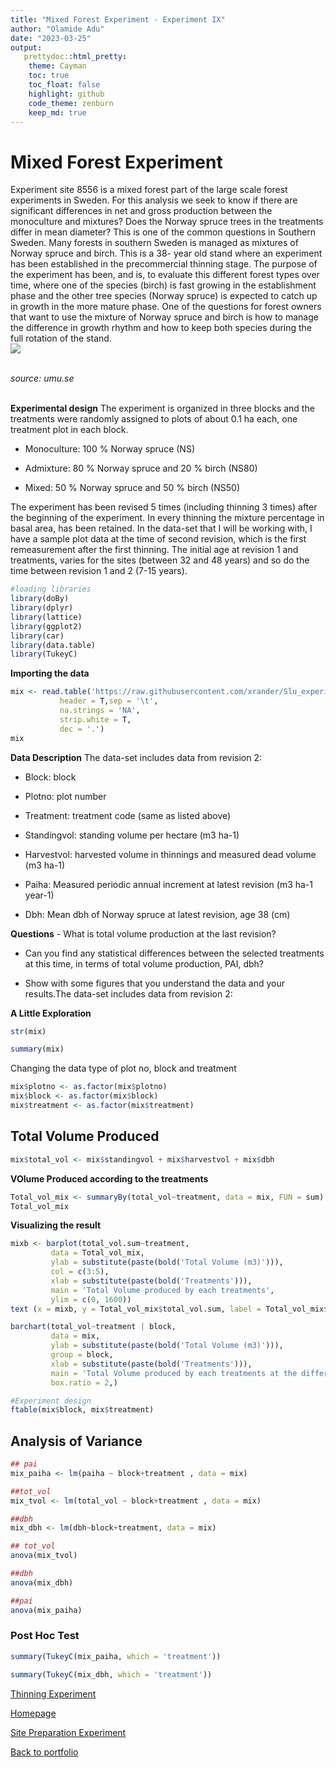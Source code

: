 ```yaml
---
title: "Mixed Forest Experiment - Experiment IX"
author: "Olamide Adu"
date: "2023-03-25"
output:
   prettydoc::html_pretty:
    theme: Cayman
    toc: true
    toc_float: false
    highlight: github
    code_theme: zenburn
    keep_md: true
---
```


# Mixed Forest Experiment

Experiment site 8556 is a mixed forest part of the large scale forest experiments in Sweden. For this analysis we seek to know if there are significant differences in net and gross production between the monoculture and mixtures? Does the Norway spruce trees in the treatments differ in mean diameter? This is one of the common questions in Southern Sweden. Many forests in southern Sweden is managed as mixtures of Norway spruce and birch. This is a 38- year old stand where an experiment has been established in the precommercial thinning stage. The purpose of the experiment has been, and is, to evaluate this different forest types over time, where one of the species (birch) is fast growing in the establishment phase and the other tree species (Norway spruce) is expected to catch up in growth in the more mature phase. One of the questions for forest owners that want to use the mixture of Norway spruce and birch is how to manage the difference in growth rhythm and how to keep both species during the full rotation of the stand. <br> 
![](https://www.umu.se/globalassets/qbank/blandskog-3.jpg?width=1280)

<br> *source: umu.se*

<br> **Experimental design** The experiment is organized in three blocks and the treatments were randomly assigned to plots of about 0.1 ha each, one treatment plot in each block.

-   Monoculture: 100 % Norway spruce (NS)

-   Admixture: 80 % Norway spruce and 20 % birch (NS80)

-   Mixed: 50 % Norway spruce and 50 % birch (NS50)

The experiment has been revised 5 times (including thinning 3 times) after the beginning of the experiment. In every thinning the mixture percentage in basal area, has been retained. In the data-set that I will be working with, I have a sample plot data at the time of second revision, which is the first remeasurement after the first thinning. The initial age at revision 1 and treatments, varies for the sites (between 32 and 48 years) and so do the time between revision 1 and 2 (7-15 years).

``` r
#loading libraries
library(doBy)
library(dplyr)
library(lattice)
library(ggplot2)
library(car)
library(data.table)
library(TukeyC)
```

**Importing the data**

``` r
mix <- read.table('https://raw.githubusercontent.com/xrander/Slu_experiment/master/Data/Last%20straw/TaskE_mix.txt',
           header = T,sep = '\t',
           na.strings = 'NA',
           strip.white = T,
           dec = '.')
mix
```
**Data Description** The data-set includes data from revision 2:

-   Block: block

-   Plotno: plot number

-   Treatment: treatment code (same as listed above)

-   Standingvol: standing volume per hectare (m3 ha-1)

-   Harvestvol: harvested volume in thinnings and measured dead volume (m3 ha-1)

-   Paiha: Measured periodic annual increment at latest revision (m3 ha-1 year-1)

-   Dbh: Mean dbh of Norway spruce at latest revision, age 38 (cm)

**Questions** - What is total volume production at the last revision?

-   Can you find any statistical differences between the selected treatments at this time, in terms of total volume production, PAI, dbh?

-   Show with some figures that you understand the data and your
    results.The data-set includes data from revision 2:

**A Little Exploration**

``` r
str(mix)
```



``` r
summary(mix)
```


Changing the data type of plot no, block and treatment

``` r
mix$plotno <- as.factor(mix$plotno)
mix$block <- as.factor(mix$block)
mix$treatment <- as.factor(mix$treatment)
```

## Total Volume Produced

``` r
mix$total_vol <- mix$standingvol + mix$harvestvol + mix$dbh
```

**VOlume Produced according to the treatments**

``` r
Total_vol_mix <- summaryBy(total_vol~treatment, data = mix, FUN = sum)
Total_vol_mix
```


**Visualizing the result**

``` r
mixb <- barplot(total_vol.sum~treatment,
         data = Total_vol_mix,
         ylab = substitute(paste(bold('Total Volume (m3)'))),
         col = c(3:5),
         xlab = substitute(paste(bold('Treatments'))),
         main = 'Total Volume produced by each treatments',
         ylim = c(0, 1600))
text (x = mixb, y = Total_vol_mix$total_vol.sum, label = Total_vol_mix$total_vol.sum, pos = 3, cex = 0.45)
```


``` r
barchart(total_vol~treatment | block,
         data = mix,
         ylab = substitute(paste(bold('Total Volume (m3)'))),
         group = block,
         xlab = substitute(paste(bold('Treatments'))),
         main = 'Total Volume produced by each treatments at the different Blocks',
         box.ratio = 2,)
```


``` r
#Experiment design
ftable(mix$block, mix$treatment)
```


## Analysis of Variance

``` r
## pai
mix_paiha <- lm(paiha ~ block+treatment , data = mix)

##tot_vol
mix_tvol <- lm(total_vol ~ block+treatment , data = mix)

##dbh
mix_dbh <- lm(dbh~block+treatment, data = mix)
```

``` r
## tot_vol
anova(mix_tvol)
```

    
``` r
##dbh
anova(mix_dbh)
```


``` r
##pai
anova(mix_paiha)
```


### Post Hoc Test

``` r
summary(TukeyC(mix_paiha, which = 'treatment'))
```


``` r
summary(TukeyC(mix_dbh, which = 'treatment'))
```


[Thinning Experiment](Thinning_experiment.html) <br>

[Homepage](Readme.html) <br>

[Site Preparation Experiment](lodgepole.html) <br>

[Back to portfolio](https://olamideadu.com)
